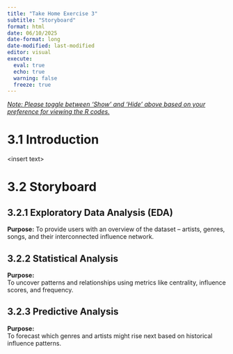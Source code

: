 ```yaml
---
title: "Take Home Exercise 3"
subtitle: "Storyboard"
format: html
date: 06/10/2025
date-format: long
date-modified: last-modified
editor: visual
execute:
  eval: true
  echo: true
  warning: false
  freeze: true
---
```


[*Note: Please toggle between 'Show' and 'Hide' above based on your preference for viewing the R codes.*]{.underline}

# 3.1 Introduction

\<insert text\>

# 3.2 Storyboard

## 3.2.1 Exploratory Data Analysis (EDA)

**Purpose:** To provide users with an overview of the dataset – artists, genres, songs, and their interconnected influence network.

## 3.2.2 Statistical Analysis

**Purpose:**\
To uncover patterns and relationships using metrics like centrality, influence scores, and frequency.

## 3.2.3 Predictive Analysis

**Purpose:**\
To forecast which genres and artists might rise next based on historical influence patterns.
